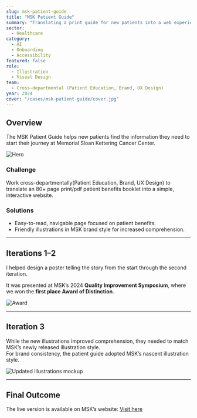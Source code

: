 ```yaml
---
slug: msk-patient-guide
title: "MSK Patient Guide"
summary: "Translating a print guide for new patients into a web experience."
sector:
  - Healthcare
category: 
  - AI
  - Onboarding
  - Accessibility
featured: false
role:
  - Illustration
  - Visual Design
team:
  - Cross-departmental (Patient Education, Brand, UX Design)
year: 2024
cover: "/cases/msk-patient-guide/cover.jpg"
---
```


## Overview

The MSK Patient Guide helps new patients find the information they need to start their journey at Memorial Sloan Kettering Cancer Center.


![Hero](/cases/msk-patient-guide/hero.png)




### Challenge

Work cross-departmentally(Patient Education, Brand, UX Design) to translate an 80+ page print/pdf patient benefits booklet into a simple, interactive website.


### Solutions

- Easy-to-read, navigable page focused on patient benefits.  
- Friendly illustrations in MSK brand style for increased comprehension.


---

## Iterations 1–2

I helped design a poster telling the story from the start through the second iteration.  

<ZoomImage
  src="/cases/msk-patient-guide/iteration-1-2.png"
  alt="Poster documenting iterations one through two of the MSK Patient Guide"
  caption="Poster summarizing key decisions across the first two iterations."
/>

It was presented at MSK’s 2024 **Quality Improvement Symposium**, where we won the **first place Award of Distinction**.

![Award](/cases/msk-patient-guide/award.jpg)

---

## Iteration 3

While the new illustrations improved comprehension, they needed to match MSK’s newly released illustration style.  
For brand consistency, the patient guide adopted MSK’s nascent illustration style.

![Updated illustrations mockup](/cases/msk-patient-guide/iteration-3.png)

---

## Final Outcome

The live version is available on MSK’s website: [Visit here](https://www.mskcc.org)
